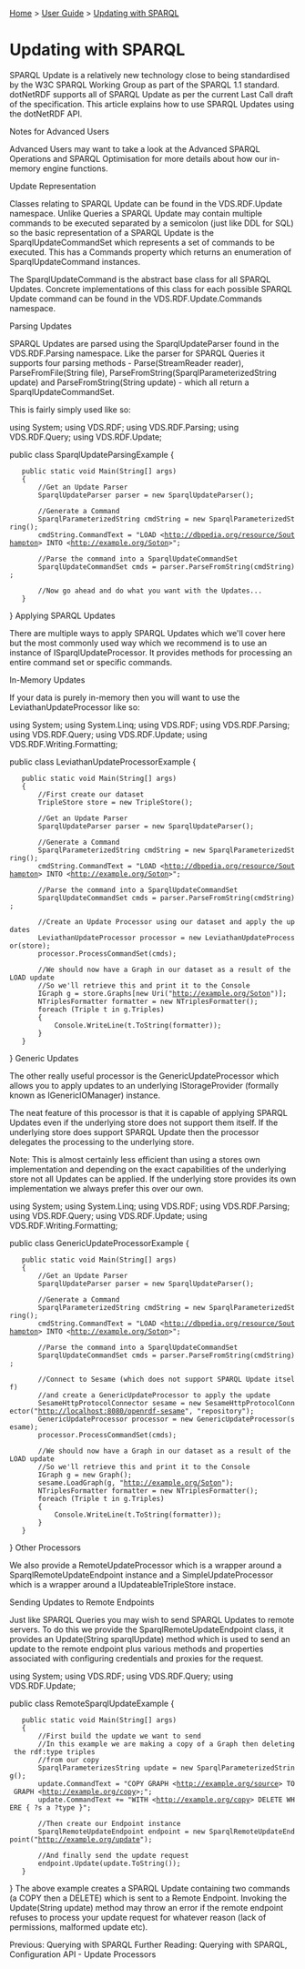 [[Home]] > [[User Guide]] > [[User Guide/Updating with SPARQL|Updating with SPARQL]]

= Updating with SPARQL =

SPARQL Update is a relatively new technology close to being standardised by the W3C SPARQL Working Group as part of the SPARQL 1.1 standard. dotNetRDF supports all of SPARQL Update as per the current Last Call draft of the specification. This article explains how to use SPARQL Updates using the dotNetRDF API.

Notes for Advanced Users

Advanced Users may want to take a look at the Advanced SPARQL Operations and SPARQL Optimisation for more details about how our in-memory engine functions.

Update Representation

Classes relating to SPARQL Update can be found in the VDS.RDF.Update namespace. Unlike Queries a SPARQL Update may contain multiple commands to be executed separated by a semicolon (just like DDL for SQL) so the basic representation of a SPARQL Update is the SparqlUpdateCommandSet which represents a set of commands to be executed. This has a Commands property which returns an enumeration of SparqlUpdateCommand instances.

The SparqlUpdateCommand is the abstract base class for all SPARQL Updates. Concrete implementations of this class for each possible SPARQL Update command can be found in the VDS.RDF.Update.Commands namespace.

Parsing Updates

SPARQL Updates are parsed using the SparqlUpdateParser found in the VDS.RDF.Parsing namespace. Like the parser for SPARQL Queries it supports four parsing methods - Parse(StreamReader reader), ParseFromFile(String file), ParseFromString(SparqlParameterizedString update) and ParseFromString(String update) - which all return a SparqlUpdateCommandSet.

This is fairly simply used like so:

using System;
using VDS.RDF;
using VDS.RDF.Parsing;
using VDS.RDF.Query;
using VDS.RDF.Update;

public class SparqlUpdateParsingExample
{
	public static void Main(String[] args)
	{
		//Get an Update Parser
		SparqlUpdateParser parser = new SparqlUpdateParser();

		//Generate a Command
		SparqlParameterizedString cmdString = new SparqlParameterizedString();
		cmdString.CommandText = "LOAD <http://dbpedia.org/resource/Southampton> INTO <http://example.org/Soton>";

		//Parse the command into a SparqlUpdateCommandSet
		SparqlUpdateCommandSet cmds = parser.ParseFromString(cmdString);

		//Now go ahead and do what you want with the Updates...
	}
}
Applying SPARQL Updates

There are multiple ways to apply SPARQL Updates which we'll cover here but the most commonly used way which we recommend is to use an instance of ISparqlUpdateProcessor. It provides methods for processing an entire command set or specific commands.

In-Memory Updates

If your data is purely in-memory then you will want to use the LeviathanUpdateProcessor like so:

using System;
using System.Linq;
using VDS.RDF;
using VDS.RDF.Parsing;
using VDS.RDF.Query;
using VDS.RDF.Update;
using VDS.RDF.Writing.Formatting;

public class LeviathanUpdateProcessorExample
{
	public static void Main(String[] args)
	{
		//First create our dataset
		TripleStore store = new TripleStore();

		//Get an Update Parser
		SparqlUpdateParser parser = new SparqlUpdateParser();

		//Generate a Command
		SparqlParameterizedString cmdString = new SparqlParameterizedString();
		cmdString.CommandText = "LOAD <http://dbpedia.org/resource/Southampton> INTO <http://example.org/Soton>";

		//Parse the command into a SparqlUpdateCommandSet
		SparqlUpdateCommandSet cmds = parser.ParseFromString(cmdString);

		//Create an Update Processor using our dataset and apply the updates
		LeviathanUpdateProcessor processor = new LeviathanUpdateProcessor(store);
		processor.ProcessCommandSet(cmds);

		//We should now have a Graph in our dataset as a result of the LOAD update
		//So we'll retrieve this and print it to the Console
		IGraph g = store.Graphs[new Uri("http://example.org/Soton")];
		NTriplesFormatter formatter = new NTriplesFormatter();
		foreach (Triple t in g.Triples)
		{
			Console.WriteLine(t.ToString(formatter));
		}
	}
}
Generic Updates

The other really useful processor is the GenericUpdateProcessor which allows you to apply updates to an underlying IStorageProvider (formally known as IGenericIOManager) instance.

The neat feature of this processor is that it is capable of applying SPARQL Updates even if the underlying store does not support them itself. If the underlying store does support SPARQL Update then the processor delegates the processing to the underlying store.

Note: This is almost certainly less efficient than using a stores own implementation and depending on the exact capabilities of the underlying store not all Updates can be applied. If the underlying store provides its own implementation we always prefer this over our own.

using System;
using System.Linq;
using VDS.RDF;
using VDS.RDF.Parsing;
using VDS.RDF.Query;
using VDS.RDF.Update;
using VDS.RDF.Writing.Formatting;

public class GenericUpdateProcessorExample
{
	public static void Main(String[] args)
	{
		//Get an Update Parser
		SparqlUpdateParser parser = new SparqlUpdateParser();

		//Generate a Command
		SparqlParameterizedString cmdString = new SparqlParameterizedString();
		cmdString.CommandText = "LOAD <http://dbpedia.org/resource/Southampton> INTO <http://example.org/Soton>";

		//Parse the command into a SparqlUpdateCommandSet
		SparqlUpdateCommandSet cmds = parser.ParseFromString(cmdString);

		//Connect to Sesame (which does not support SPARQL Update itself)
		//and create a GenericUpdateProcessor to apply the update
		SesameHttpProtocolConnector sesame = new SesameHttpProtocolConnector("http://localhost:8080/openrdf-sesame", "repository");
		GenericUpdateProcessor processor = new GenericUpdateProcessor(sesame);
		processor.ProcessCommandSet(cmds);

		//We should now have a Graph in our dataset as a result of the LOAD update
		//So we'll retrieve this and print it to the Console
		IGraph g = new Graph();
		sesame.LoadGraph(g, "http://example.org/Soton");
		NTriplesFormatter formatter = new NTriplesFormatter();
		foreach (Triple t in g.Triples)
		{
			Console.WriteLine(t.ToString(formatter));
		}
	}
}
Other Processors

We also provide a RemoteUpdateProcessor which is a wrapper around a SparqlRemoteUpdateEndpoint instance and a SimpleUpdateProcessor which is a wrapper around a IUpdateableTripleStore instace.

Sending Updates to Remote Endpoints

Just like SPARQL Queries you may wish to send SPARQL Updates to remote servers. To do this we provide the SparqlRemoteUpdateEndpoint class, it provides an Update(String sparqlUpdate) method which is used to send an update to the remote endpoint plus various methods and properties associated with configuring credentials and proxies for the request.

using System;
using VDS.RDF;
using VDS.RDF.Query;
using VDS.RDF.Update;

public class RemoteSparqlUpdateExample
{
	public static void Main(String[] args)
	{
		//First build the update we want to send
		//In this example we are making a copy of a Graph then deleting the rdf:type triples
		//from our copy
		SparqlParameterizesString update = new SparqlParameterizedString();
		update.CommandText = "COPY GRAPH <http://example.org/source> TO GRAPH <http://example.org/copy>;";
		update.CommandText += "WITH <http://example.org/copy> DELETE WHERE { ?s a ?type }";

		//Then create our Endpoint instance
		SparqlRemoteUpdateEndpoint endpoint = new SparqlRemoteUpdateEndpoint("http://example.org/update");

		//And finally send the update request
		endpoint.Update(update.ToString());
	}
}
The above example creates a SPARQL Update containing two commands (a COPY then a DELETE) which is sent to a Remote Endpoint. Invoking the Update(String update) method may throw an error if the remote endpoint refuses to process your update request for whatever reason (lack of permissions, malformed update etc).

Previous: Querying with SPARQL
Further Reading: Querying with SPARQL, Configuration API - Update Processors